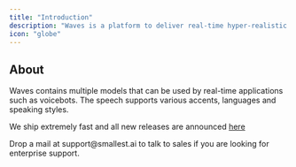 ```yaml
---
title: "Introduction"
description: "Waves is a platform to deliver real-time hyper-realistic text to speech."
icon: "globe"
---
```



## About

Waves contains multiple models that can be used by real-time applications such as voicebots.
The speech supports various accents, languages and speaking styles.

We ship extremely fast and all new releases are announced [here](content/changelog/announcements)

<CardGroup cols={1}>
  <Card title="Talk to Us" icon="headset" href="mailto:support@smallest.ai">
    Drop a mail at support@smallest.ai to talk to sales if you are looking for
    enterprise support.
  </Card>
</CardGroup>
